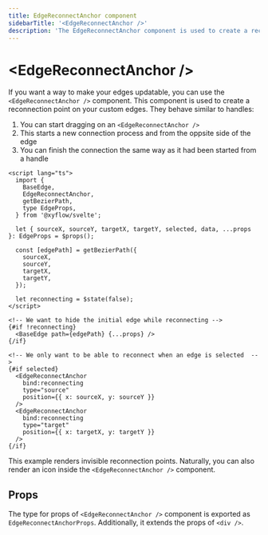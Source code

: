 ```yaml
---
title: EdgeReconnectAnchor component
sidebarTitle: '<EdgeReconnectAnchor />'
description: 'The EdgeReconnectAnchor component is used to create a reconnection point on your custom edges.'
---
```


# &lt;EdgeReconnectAnchor />

If you want a way to make your edges updatable, you can use the `<EdgeReconnectAnchor />` component. This component is used to create a reconnection point on your custom edges. They behave similar to handles:

1. You can start dragging on an `<EdgeReconnectAnchor />`
2. This starts a new connection process and from the oppsite side of the edge
3. You can finish the connection the same way as it had been started from a handle

```svelte filename="CustomEdge.svelte"
<script lang="ts">
  import {
    BaseEdge,
    EdgeReconnectAnchor,
    getBezierPath,
    type EdgeProps,
  } from '@xyflow/svelte';

  let { sourceX, sourceY, targetX, targetY, selected, data, ...props }: EdgeProps = $props();

  const [edgePath] = getBezierPath({
    sourceX,
    sourceY,
    targetX,
    targetY,
  });

  let reconnecting = $state(false);
</script>

<!-- We want to hide the initial edge while reconnecting -->
{#if !reconnecting}
  <BaseEdge path={edgePath} {...props} />
{/if}

<!-- We only want to be able to reconnect when an edge is selected  -->
{#if selected}
  <EdgeReconnectAnchor
    bind:reconnecting
    type="source"
    position={{ x: sourceX, y: sourceY }}
  />
  <EdgeReconnectAnchor
    bind:reconnecting
    type="target"
    position={{ x: targetX, y: targetY }}
  />
{/if}
```

This example renders invisible reconnection points. Naturally, you can also render an icon inside the `<EdgeReconnectAnchor />` component.

## Props

The type for props of `<EdgeReconnectAnchor />` component is exported as `EdgeReconnectAnchorProps`. Additionally, it extends the props of `<div />`.

<APIDocs componentName="EdgeReconnectAnchor" groupKeys="HTMLAttributes<HTMLDivElement>" />
